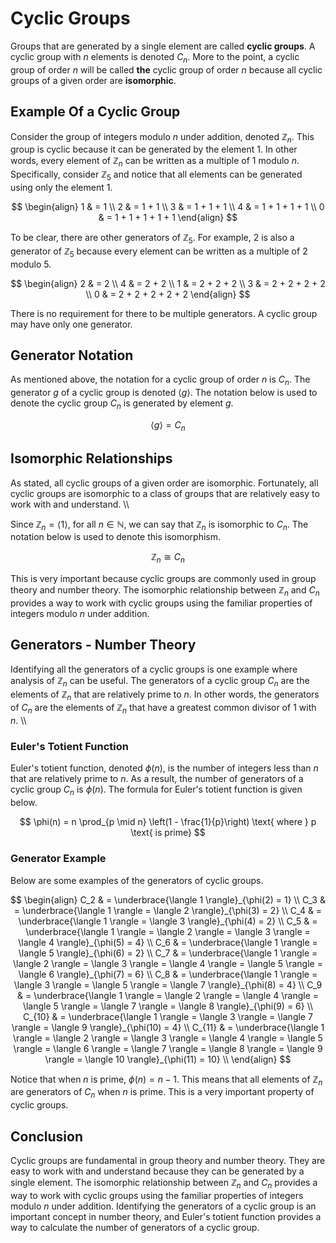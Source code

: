 # Cyclic Groups

Groups that are generated by a single element are called **cyclic groups**.  A cyclic group with $n$ elements is denoted $C_n$.  More to the point, a cyclic group of order $n$ will be called **the** cyclic group of order $n$ because all cyclic groups of a given order are **isomorphic**. 

## Example Of a Cyclic Group

Consider the group of integers modulo $n$ under addition, denoted $\mathbb{Z}_n$.  This group is cyclic because it can be generated by the element $1$.  In other words, every element of $\mathbb{Z}_n$ can be written as a multiple of $1$ modulo $n$. Specifically, consider $\mathbb{Z}_5$ and notice that all elements can be generated using only the element $1$.

$$
\begin{align}
1 & = 1 \\
2 & = 1 + 1 \\
3 & = 1 + 1 + 1 \\
4 & = 1 + 1 + 1 + 1 \\
0 & = 1 + 1 + 1 + 1 + 1
\end{align}
$$

To be clear, there are other generators of $\mathbb{Z}_5$.  For example, $2$ is also a generator of $\mathbb{Z}_5$ because every element can be written as a multiple of $2$ modulo $5$.

$$
\begin{align}
2 & = 2 \\
4 & = 2 + 2 \\
1 & = 2 + 2 + 2 \\
3 & = 2 + 2 + 2 + 2 \\
0 & = 2 + 2 + 2 + 2 + 2
\end{align}
$$

There is no requirement for there to be multiple generators. A cyclic group may have only one generator.

## Generator Notation

As mentioned above, the notation for a cyclic group of order $n$ is $C_n$.  The generator $g$ of a cyclic group is denoted $\langle g \rangle$.  The notation below is used to denote the cyclic group $C_n$ is generated by element $g$.

$$\langle g \rangle = C_n$$

## Isomorphic Relationships

As stated, all cyclic groups of a given order are isomorphic.  Fortunately, all cyclic groups are isomorphic to a class of groups that are relatively easy to work with and understand. \\\\

Since $\mathbb{Z}_n = \langle 1 \rangle$, for all $n \in \mathbb{N}$, we can say that $\mathbb{Z}_n$ is isomorphic to $C_n$.  The notation below is used to denote this isomorphism.

$$\mathbb{Z}_n \cong C_n$$

This is very important because cyclic groups are commonly used in group theory and number theory. The isomorphic relationship between $\mathbb{Z}_n$ and $C_n$ provides a way to work with cyclic groups using the familiar properties of integers modulo $n$ under addition.

## Generators - Number Theory

Identifying all the generators of a cyclic groups is one example where analysis of $\mathbb{Z}_n$ can be useful.  The generators of a cyclic group $C_n$ are the elements of $\mathbb{Z}_n$ that are relatively prime to $n$.  In other words, the generators of $C_n$ are the elements of $\mathbb{Z}_n$ that have a greatest common divisor of $1$ with $n$.  \\\\

### Euler's Totient Function

Euler's totient function, denoted $\phi(n)$, is the number of integers less than $n$ that are relatively prime to $n$.  As a result, the number of generators of a cyclic group $C_n$ is $\phi(n)$.  The formula for Euler's totient function is given below.

$$
\phi(n) = n \prod_{p \mid n} \left(1 - \frac{1}{p}\right)   \text{ where } p \text{ is prime}   
$$

### Generator Example  

Below are some examples of the generators  of cyclic groups.  

$$
\begin{align}
C_2 & = \underbrace{\langle 1 \rangle}_{\phi(2) = 1} \\
C_3 & = \underbrace{\langle 1 \rangle = \langle 2 \rangle}_{\phi(3) = 2} \\
C_4 & = \underbrace{\langle 1 \rangle = \langle 3 \rangle}_{\phi(4) = 2} \\
C_5 & = \underbrace{\langle 1 \rangle = \langle 2 \rangle = \langle 3 \rangle = \langle 4 \rangle}_{\phi(5) = 4} \\
C_6 & = \underbrace{\langle 1 \rangle = \langle 5 \rangle}_{\phi(6) = 2} \\
C_7 & = \underbrace{\langle 1 \rangle = \langle 2 \rangle = \langle 3 \rangle = \langle 4 \rangle = \langle 5 \rangle = \langle 6 \rangle}_{\phi(7) = 6} \\
C_8 & = \underbrace{\langle 1 \rangle = \langle 3 \rangle = \langle 5 \rangle = \langle 7 \rangle}_{\phi(8) = 4} \\
C_9 & = \underbrace{\langle 1 \rangle = \langle 2 \rangle = \langle 4 \rangle = \langle 5 \rangle = \langle 7 \rangle = \langle 8 \rangle}_{\phi(9) = 6} \\
C_{10} & = \underbrace{\langle 1 \rangle = \langle 3 \rangle = \langle 7 \rangle = \langle 9 \rangle}_{\phi(10) = 4} \\
C_{11} & = \underbrace{\langle 1 \rangle = \langle 2 \rangle = \langle 3 \rangle = \langle 4 \rangle = \langle 5 \rangle = \langle 6 \rangle = \langle 7 \rangle = \langle 8 \rangle = \langle 9 \rangle = \langle 10 \rangle}_{\phi(11) = 10} \\
\end{align}
$$

Notice that when $n$ is prime, $\phi(n) = n - 1$.  This means that all elements of $\mathbb{Z}_n$ are generators of $C_n$ when $n$ is prime.  This is a very important property of cyclic groups.

## Conclusion 

Cyclic groups are fundamental in group theory and number theory.  They are easy to work with and understand because they can be generated by a single element.  The isomorphic relationship between $\mathbb{Z}_n$ and $C_n$ provides a way to work with cyclic groups using the familiar properties of integers modulo $n$ under addition.  Identifying the generators of a cyclic group is an important concept in number theory, and Euler's totient function provides a way to calculate the number of generators of a cyclic group.





